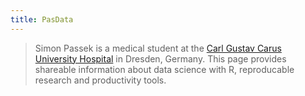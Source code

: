 ```yaml
---
title: PasData
---
```


>Simon Passek is a medical student at the [Carl Gustav Carus University Hospital](https://www.uniklinikum-dresden.de/de) in Dresden, Germany. 
This page provides shareable information about data science with R, reproducable research and productivity tools.


